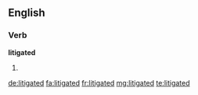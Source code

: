 ==English==

===Verb===
'''litigated'''

# {{past of|litigate}}

[[de:litigated]]
[[fa:litigated]]
[[fr:litigated]]
[[mg:litigated]]
[[te:litigated]]